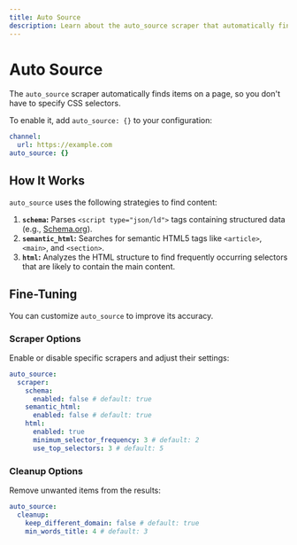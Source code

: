 ```yaml
---
title: Auto Source
description: Learn about the auto_source scraper that automatically finds items on a page
---
```


# Auto Source

The `auto_source` scraper automatically finds items on a page, so you don't have to specify CSS selectors.

To enable it, add `auto_source: {}` to your configuration:

```yaml
channel:
  url: https://example.com
auto_source: {}
```

## How It Works

`auto_source` uses the following strategies to find content:

1.  **`schema`:** Parses `<script type="json/ld">` tags containing structured data (e.g., [Schema.org](https://schema.org/)).
2.  **`semantic_html`:** Searches for semantic HTML5 tags like `<article>`, `<main>`, and `<section>`.
3.  **`html`:** Analyzes the HTML structure to find frequently occurring selectors that are likely to contain the main content.

## Fine-Tuning

You can customize `auto_source` to improve its accuracy.

### Scraper Options

Enable or disable specific scrapers and adjust their settings:

```yaml
auto_source:
  scraper:
    schema:
      enabled: false # default: true
    semantic_html:
      enabled: false # default: true
    html:
      enabled: true
      minimum_selector_frequency: 3 # default: 2
      use_top_selectors: 3 # default: 5
```

### Cleanup Options

Remove unwanted items from the results:

```yaml
auto_source:
  cleanup:
    keep_different_domain: false # default: true
    min_words_title: 4 # default: 3
```
